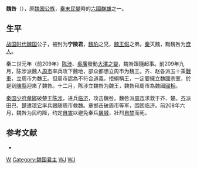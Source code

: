 '''魏咎'''（{{bd||？|前208年||catIdx=W}}），原[[魏国|魏国]][[公族|公族]]，[[秦末民變|秦末民變]]時的[[六國|六國]][[軍閥|群雄]]之一。

==生平==
[[战国时代|战国时代]][[魏国|魏国]]公子，被封为'''宁陵君'''，[[魏豹|魏豹]]之兄，[[魏王假|魏王假]]之弟。[[秦|秦]]灭魏，黜魏咎为[[庶人|庶人]]。

秦二世元年（前209年）[[陈涉|陈涉]]、[[吳廣|吳廣]]發動[[大澤之變|大澤之變]]，魏咎跟隨起事。前209年九月，陈涉派魏人[[周市|周市]]率兵攻下魏地，部众都想立周市为魏王。齐、赵各派五十乘[[戰車|戰車]]，立周市为魏王。但周巿認為不符合道義，拒絕稱王，一定要擁立魏國宗室，於是到[[陳縣|陳縣]]迎來了魏咎。十二月，陈涉立魏咎为魏王，魏咎拜周巿為魏國[[國相|國相]]。

[[秦国|秦国]][[少府|少府]][[章邯|章邯]]破楚王[[陈涉|陈涉]]，进兵[[临济|临济]]，攻击魏咎。魏咎派[[周市|周市]]求救于齐、楚。[[齐|齐]]派田巴、[[楚|楚]]遣[[项它|项它]]率兵跟随周市救魏。章邯击破周市等军，围困临济。前208年六月，魏咎为民约降，约定[[自害|自害]]以避免秦兵[[屠城|屠城]]，壯烈[[自焚|自焚]]而死。

==参考文献==
*{{Wikisource history|史記|090|魏豹彭越列傳}}

{{秦末复国诸侯}}
{{秦末汉初人物}}

[[Category:秦朝人|W]]
[[Category:魏国君主|Category:魏国君主]]
[[Category:中国自焚人物|WJ]]
[[Category:楚漢自殺人物|WJ]]